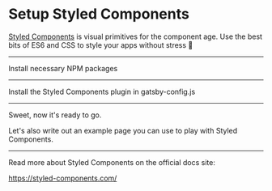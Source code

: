 # Setup Styled Components

[Styled Components](https://styled-components.com/) is visual primitives for the component age.
Use the best bits of ES6 and CSS to style your apps without stress 💅

---

Install necessary NPM packages

<NPMPackage name="gatsby-plugin-styled-components" />
<NPMPackage name="styled-components" />
<NPMPackage name="babel-plugin-styled-components" />

---

Install the Styled Components plugin in gatsby-config.js

<GatsbyPlugin name="gatsby-plugin-styled-components" />

---

Sweet, now it's ready to go.

Let's also write out an example page you can use to play
with Styled Components.

<File
  path="src/pages/styled-components-example.js"
  content="https://gist.githubusercontent.com/KyleAMathews/34541b87c4194ba2290eedbe8a0b1fe0/raw/dba4d3ffecb5f2a3a36e0e017387185a9835c685/styled-components-example.js"
/>

---

Read more about Styled Components on the official docs site:

https://styled-components.com/
